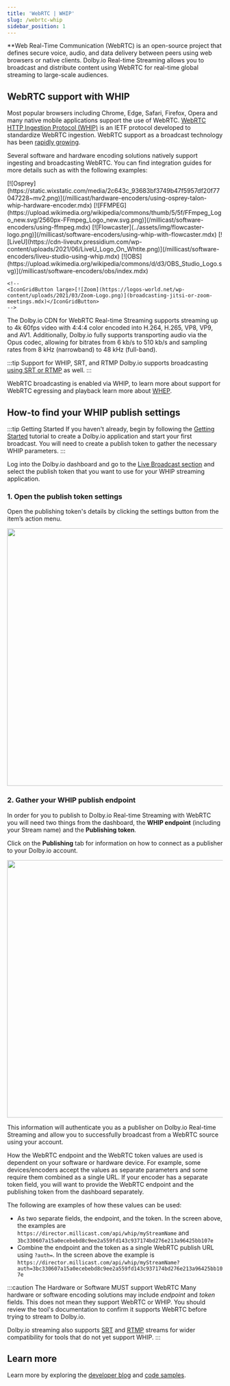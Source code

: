```yaml
---
title: 'WebRTC | WHIP'
slug: /webrtc-whip
sidebar_position: 1
---
```


\*\*Web Real-Time Communication (WebRTC) is an open-source project that defines secure voice, audio, and data delivery between peers using web browsers or native clients. Dolby.io Real-time Streaming allows you to broadcast and distribute content using WebRTC for real-time global streaming to large-scale audiences.

## WebRTC support with WHIP

Most popular browsers including Chrome, Edge, Safari, Firefox, Opera and many native mobile applications support the use of WebRTC. [WebRTC HTTP Ingestion Protocol (WHIP)](https://dolby.io/blog/what-is-whip-intro-to-webrtc-streaming-part-1/) is an IETF protocol developed to standardize WebRTC ingestion. WebRTC support as a broadcast technology has been <a href="https://dolby.io/blog/whip-the-magic-bullet-for-webrtc-media-ingest/" target="_new">rapidly growing</a>.

Several software and hardware encoding solutions natively support ingesting and broadcasting WebRTC. You can find integration guides for more details such as with the following examples:


<!-- prettier-ignore-start -->

<IconGrid>
    <IconGridButton large>[![Osprey](https://static.wixstatic.com/media/2c643c_93683bf3749b47f5957df20f77047228~mv2.png)](/millicast/hardware-encoders/using-osprey-talon-whip-hardware-encoder.mdx)</IconGridButton>
    <IconGridButton large>[![FFMPEG](https://upload.wikimedia.org/wikipedia/commons/thumb/5/5f/FFmpeg_Logo_new.svg/2560px-FFmpeg_Logo_new.svg.png)](/millicast/software-encoders/using-ffmpeg.mdx)</IconGridButton>
    <IconGridButton large>[![Flowcaster](../assets/img/flowcaster-logo.png)](/millicast/software-encoders/using-whip-with-flowcaster.mdx)</IconGridButton>
    <IconGridButton large>[![LiveU](https://cdn-liveutv.pressidium.com/wp-content/uploads/2021/06/LiveU_Logo_On_Whtite.png)](/millicast/software-encoders/liveu-studio-using-whip.mdx)</IconGridButton>
    <IconGridButton large>[![OBS](https://upload.wikimedia.org/wikipedia/commons/d/d3/OBS_Studio_Logo.svg)](/millicast/software-encoders/obs/index.mdx)</IconGridButton>

    <!--
    <IconGridButton large>[![Zoom](https://logos-world.net/wp-content/uploads/2021/03/Zoom-Logo.png)](broadcasting-jitsi-or-zoom-meetings.mdx)</IconGridButton>
    -->

</IconGrid>
<!-- prettier-ignore-end -->

The Dolby.io CDN for WebRTC Real-time Streaming supports streaming up to 4k 60fps video with 4:4:4 color encoded into H.264, H.265, VP8, VP9, and AV1. Additionally, Dolby.io fully supports transporting audio via the Opus codec, allowing for bitrates from 6 kb/s to 510 kb/s and sampling rates from 8 kHz (narrowband) to 48 kHz (full-band).

:::tip Support for WHIP, SRT, and RTMP
Dolby.io supports broadcasting [using SRT or RTMP](/millicast/broadcast/index.mdx) as well.
:::

WebRTC broadcasting is enabled via WHIP, to learn more about support for WebRTC egressing and playback learn more about [WHEP](/millicast/distribution/index.mdx).

## How-to find your WHIP publish settings

:::tip Getting Started
If you haven't already, begin by following the [Getting Started](/millicast/introduction-to-streaming-apis.mdx) tutorial to create a Dolby.io application and start your first broadcast. You will need to create a publish token to gather the necessary WHIP parameters.
:::

Log into the Dolby.io dashboard and go to the [Live Broadcast section](https://streaming.dolby.io/#/tokens) and select the publish token that you want to use for your WHIP streaming application.

### 1. Open the publish token settings

Open the publishing token's details by clicking the settings button from the item’s action menu.


<div class="center-container">
  <img src={TokensMainSetting} width="600" />
</div>

### 2. Gather your WHIP publish endpoint

In order for you to publish to Dolby.io Real-time Streaming with WebRTC you will need two things from the dashboard, the **WHIP endpoint** (including your Stream name) and the **Publishing token**.

Click on the **Publishing** tab for information on how to connect as a publisher to your Dolby.io account.


<div class="center-container">
  <img src={WebRtcPublish} width="600" />
</div>

This information will authenticate you as a publisher on Dolby.io Real-time Streaming and allow you to successfully broadcast from a WebRTC source using your account.

How the WebRTC endpoint and the WebRTC token values are used is dependent on your software or hardware device. For example, some devices/encoders accept the values as separate parameters and some require them combined as a single URL. If your encoder has a separate token field, you will want to provide the WebRTC endpoint and the publishing token from the dashboard separately.

The following are examples of how these values can be used:

- As two separate fields, the endpoint, and the token. In the screen above, the examples are `https://director.millicast.com/api/whip/myStreamName` and `3bc330607a15a0ecebebd8c9ee2a559fd143c937174bd276e213a96425bb107e`
- Combine the endpoint and the token as a single WebRTC publish URL using `?auth=`. In the screen above the example is `https://director.millicast.com/api/whip/myStreamName?auth=3bc330607a15a0ecebebd8c9ee2a559fd143c937174bd276e213a96425bb107e`

:::caution The Hardware or Software MUST support WebRTC
Many hardware or software encoding solutions may include _endpoint_ and _token_ fields. This does not mean they support WebRTC or WHIP. You should review the tool's documentation to confirm it supports WebRTC before trying to stream to Dolby.io.

Dolby.io streaming also supports [SRT](/millicast/broadcast/using-srt.mdx) and [RTMP](/millicast/broadcast/using-rtmp-and-rtmps.mdx) streams for wider compatibility for tools that do not yet support WHIP.
:::

## Learn more

Learn more by exploring the [developer blog](https://dolby.io/blog/tag/broadcast/) and [code samples](https://github.com/orgs/dolbyio-samples/repositories?q=broadcast).
